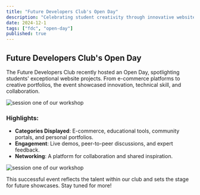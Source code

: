 ```yaml
---
title: "Future Developers Club's Open Day"
description: "Celebrating student creativity through innovative website projects."
date: 2024-12-1
tags: ["fdc", "open-day"]
published: true
---
```


## Future Developers Club's Open Day

The Future Developers Club recently hosted an Open Day, spotlighting students' exceptional website projects. From e-commerce platforms to creative portfolios, the event showcased innovation, technical skill, and collaboration.

<img
  className="rounded-md border"
  alt="session one of our workshop"
  src="https://files.edgestore.dev/5iwpojmnomxbon5i/publicFiles/_public/96b9e504-3a19-47a5-98cf-2fc8a08aa174.jpg"
/>

### Highlights:

- **Categories Displayed**: E-commerce, educational tools, community portals, and personal portfolios.
- **Engagement**: Live demos, peer-to-peer discussions, and expert feedback.
- **Networking**: A platform for collaboration and shared inspiration.

<img
  className="rounded-md border"
  alt="session one of our workshop"
  src="https://files.edgestore.dev/5iwpojmnomxbon5i/publicFiles/_public/be956041-ee3b-44e0-9284-d492e4b7807b.jpg"
/>

This successful event reflects the talent within our club and sets the stage for future showcases. Stay tuned for more!
